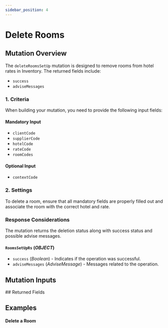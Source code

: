 ```yaml
---
sidebar_position: 4
---
```








































# Delete Rooms

## Mutation Overview

The `deleteRoomsSetUp` mutation is designed to remove rooms from hotel rates in Inventory. The returned fields include:

* `success`
* `adviseMessages`

### 1. Criteria

When building your mutation, you need to provide the following input fields:

#### Mandatory Input
* `clientCode`
* `supplierCode`
* `hotelCode`
* `rateCode`
* `roomCodes`

#### Optional Input
* `contextCode`

### 2. Settings

To delete a room, ensure that all mandatory fields are properly filled out and associate the room with the correct hotel and rate.

### Response Considerations

The mutation returns the deletion status along with success status and possible advise messages.

#### `RoomsSetUpRs` (*OBJECT*)
* `success` (*Boolean*) - Indicates if the operation was successful.
* `adviseMessages` (*AdviseMessage*) - Messages related to the operation.


## Mutation Inputs

<InventoryRoomSetupDeleteInput />
## Returned Fields

<RoomsSetUpRs />


## Examples

#### Delete a Room

<GraphqlSample query={deleteRoomsSetUpMutation} variables={deleteRoomsSetUpVariables} />